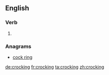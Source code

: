 ==English==

===Verb===
{{head|en}}

# {{present participle of|crock|lang=en}}

===Anagrams===
* [[cock ring#English|cock ring]]

[[de:crocking]]
[[fr:crocking]]
[[ta:crocking]]
[[zh:crocking]]